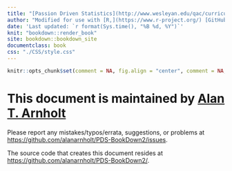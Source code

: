 ```yaml
---
title: "[Passion Driven Statistics](http://www.wesleyan.edu/qac/curriculum/resources/index.html)"
author: "Modified for use with [R,](https://www.r-project.org/) [GitHub,](https://github.com/) and [Zotero](https://www.zotero.org/)"
date: 'Last updated: `r format(Sys.time(), "%B %d, %Y")`'
knit: "bookdown::render_book"
site: bookdown::bookdown_site
documentclass: book
css: "./CSS/style.css"
---
```


```r
knitr::opts_chunk$set(comment = NA, fig.align = "center", comment = NA, warning = FALSE, message = FALSE)
```

# This document is maintained by [Alan T. Arnholt](https://alanarnholt.github.io/web/) {-}

Please report any mistakes/typos/errata, suggestions, or problems at <https://github.com/alanarnholt/PDS-BookDown2/issues>. 

The source code that creates this document resides at <https://github.com/alanarnholt/PDS-BookDown2/>.